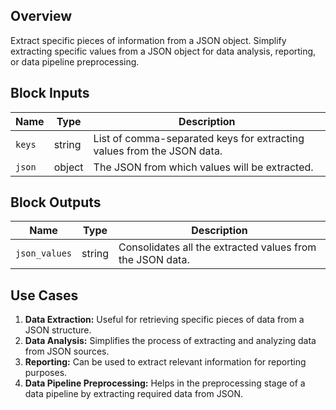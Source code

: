 ## Overview

Extract specific pieces of information from a JSON object. Simplify extracting specific values from a JSON object for data analysis, reporting, or data pipeline preprocessing.

## Block Inputs

| Name   | Type   | Description                                                            |
| ------ | ------ | ---------------------------------------------------------------------- |
| `keys` | string | List of comma-separated keys for extracting values from the JSON data. |
| `json` | object | The JSON from which values will be extracted.                          |

## Block Outputs

| Name          | Type   | Description                                               |
| ------------- | ------ | --------------------------------------------------------- |
| `json_values` | string | Consolidates all the extracted values from the JSON data. |

## Use Cases

1. **Data Extraction:** Useful for retrieving specific pieces of data from a JSON structure.
2. **Data Analysis:** Simplifies the process of extracting and analyzing data from JSON sources.
3. **Reporting:** Can be used to extract relevant information for reporting purposes.
4. **Data Pipeline Preprocessing:** Helps in the preprocessing stage of a data pipeline by extracting required data from JSON.

